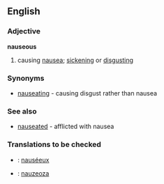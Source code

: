 ==English==
===Adjective===
'''nauseous'''
#causing [[nausea]]; [[sickening]] or [[disgusting]]
===Synonyms===
*[[nauseating]] - causing disgust rather than nausea
===See also===
*[[nauseated]] - afflicted with nausea

===Translations to be checked===

* {{fr}} : [[nauséeux]]
* {{io}} : [[nauzeoza]]